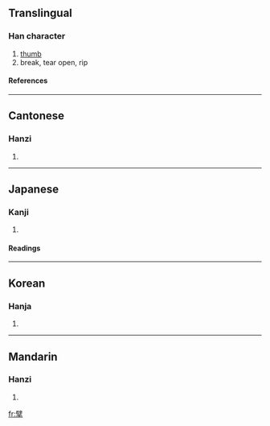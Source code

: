 ==Translingual==
===Han character===
{{Han char|rn=64|rad=手|as=13|sn=16|four=7050<sub>2</sub>|canj=尸十手 (SJQ)}}
# [[thumb]]
# break, tear open, rip
====References====
{{Han ref|kx=0459.080|dkj=12835|dj=0808.070|hdz=31966.050|uh=64D8|ud=25816|bh=C0BC|bd=49340}}

----
==Cantonese==
===Hanzi===
{{yue-hanzi|jyut=|y=mak3}}
# {{defn|Cantonese}}

----
==Japanese==
===Kanji===
{{ja-kanji|grade=|rs=手13}}
# {{defn|Japanese}} 
====Readings====
{{ja-readings|on=[[はく]] (haku), [[へき]] (heki), [[びゃく]] (byaku)|kun=[[さく]] (saku)}}

----
==Korean==
===Hanja===
{{ko-hanja|hangeul=벽|eumhun=|rv=byeok|mr=pyŏk|y=peyk}}
# {{defn|Korean}}

----
==Mandarin==
===Hanzi===
{{cmn-hanzi|pin=[[bò]] (bo4), [[sòu]] (sou4)|wg=po<sup>4</sup>, sou<sup>4</sup>}}
# {{defn|Mandarin}}

[[fr:擘]]